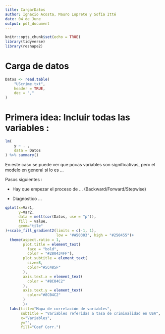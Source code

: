 ```yaml
---
title: CargarDatos 
author: Ignacio Acosta, Mauro Loprete y Sofía Itté
date: 04 de June
output: pdf_document
---
```


```r
knitr::opts_chunk$set(echo = TRUE)
library(tidyverse)
library(reshape2)
```

# Carga de datos

```r
Datos <- read.table(
    "UScrime.txt",
    header = TRUE,
    dec = ","
)
```

# Primera idea: Incluir todas las variables : 
```r
lm(
    y ~ . ,
    data = Datos
) %>% summary()
```

En este caso se puede ver que pocas variables son significativas, pero el modelo en general si lo es ...


Pasos siguientes : 

- Hay que empezar el proceso de ... (Backward/Forward/Stepwise)

- Diagnostico ...

```r
qplot(x=Var1,
      y=Var2,
      data = melt(cor(Datos, use = "p")),
      fill = value,
      geom="tile"
)+scale_fill_gradient2(limits = c(-1, 1),
                       low = "#A50303", high = "#250455")+
  theme(aspect.ratio = 1,
        plot.title = element_text(
          face = "bold",
          color = "#280434FF"),
        plot.subtitle = element_text(
          size=8,
          color="#5C485F"
        ),
        axis.text.x = element_text(
          color = "#8C04C2"
        ),
        axis.text.y = element_text(
          color="#8C04C2"
        )
        )+
  labs(title="Mapa de correlación de variables",
       subtitle = "Variables referidas a tasa de criminalidad en USA",
       x="Variables",
       y="",
       fill="Coef Corr.")
```

